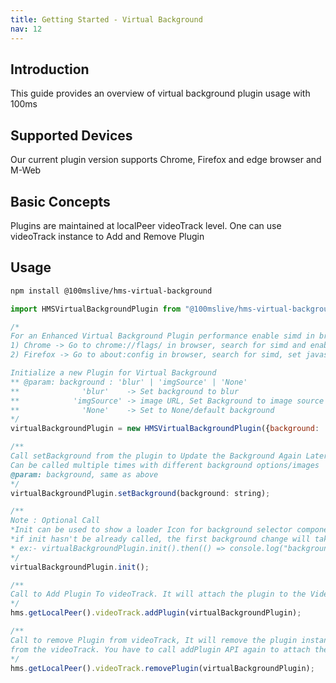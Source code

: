 ```yaml
---
title: Getting Started - Virtual Background
nav: 12
---
```


## Introduction

This guide provides an overview of virtual background plugin usage with 100ms

## Supported Devices

Our current plugin version supports Chrome, Firefox and edge browser and M-Web

## Basic Concepts

Plugins are maintained at localPeer videoTrack level.
One can use videoTrack instance to Add and Remove Plugin

## Usage

```bash
npm install @100mslive/hms-virtual-background
```

```jsx
import HMSVirtualBackgroundPlugin from "@100mslive/hms-virtual-background"

/*
For an Enhanced Virtual Background Plugin performance enable simd in browser:
1) Chrome -> Go to chrome://flags/ in browser, search for simd and enable WebAssembly SIMD support and Restart
2) Firefox -> Go to about:config in browser, search for simd, set javascript.options.wasm_simd = true and Restart

Initialize a new Plugin for Virtual Background
** @param: background : 'blur' | 'imgSource' | 'None'
**              'blur'    -> Set background to blur
**            'imgSource' -> image URL, Set Background to image source
**              'None'    -> Set to None/default background
*/
virtualBackgroundPlugin = new HMSVirtualBackgroundPlugin({background: 'blur'|'None'|imgSource})

/**
Call setBackground from the plugin to Update the Background Again Later if required
Can be called multiple times with different background options/images
@param: background, same as above
*/
virtualBackgroundPlugin.setBackground(background: string);

/**
Note : Optional Call
*Init can be used to show a loader Icon for background selector component during the Plugin Loading stage
*if init hasn't be already called, the first background change will take a perceivable amount of time.
* ex:- virtualBackgroundPlugin.init().then(() => console.log("background can be changed now"))
*/
virtualBackgroundPlugin.init();

/**
Call to Add Plugin To videoTrack. It will attach the plugin to the Video Track
*/
hms.getLocalPeer().videoTrack.addPlugin(virtualBackgroundPlugin);

/**
Call to remove Plugin from videoTrack, It will remove the plugin instance completely
from the videoTrack. You have to call addPlugin API again to attach the plugin
*/
hms.getLocalPeer().videoTrack.removePlugin(virtualBackgroundPlugin);
```